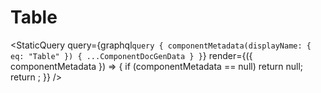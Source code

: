 
# Table

<StaticQuery
  query={graphql`query {
    componentMetadata(displayName: { eq: "Table" }) { ...ComponentDocGenData }
  }`}
  render={({ componentMetadata }) => {
    if (componentMetadata == null) return null;
    return <PropsTable propMetaData={componentMetadata.props} />;
  }}
/>
